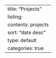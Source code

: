 ---
title: "Projects"
listing:
  contents: projects
  sort: "date desc"
  type: default
  categories: true
---